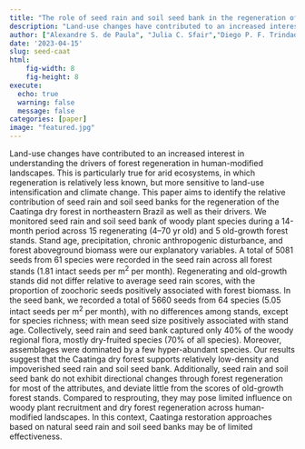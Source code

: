 ```yaml
---
title: "The role of seed rain and soil seed bank in the regeneration of a Caatinga dry forest following slash-and-burn agriculture"
description: "Land-use changes have contributed to an increased interest in understanding the drivers of forest regeneration in human-modified landscapes. This is particularly true for arid ecosystems, in which regeneration is relatively less known, but more sensitive to land-use intensification and climate change. This paper aims to identify the relative contribution of seed rain and soil seed banks for the regeneration of the Caatinga dry forest in northeastern Brazil as well as their drivers..."
author: ["Alexandre S. de Paula", "Julia C. Sfair","Diego P. F. Trindade", "Kátia F. Rito", "Marcelo Tabarelli", "Maria F. Barros"]
date: '2023-04-15'
slug: seed-caat
html:
    fig-width: 8
    fig-height: 8
execute:
  echo: true
  warning: false
  message: false
categories: [paper]
image: "featured.jpg"
---
```


::: column-body-outset
Land-use changes have contributed to an increased interest in understanding the drivers of forest regeneration in human-modified landscapes. This is particularly true for arid ecosystems, in which regeneration is relatively less known, but more sensitive to land-use intensification and climate change. This paper aims to identify the relative contribution of seed rain and soil seed banks for the regeneration of the Caatinga dry forest in northeastern Brazil as well as their drivers. We monitored seed rain and soil seed bank of woody plant species during a 14-month period across 15 regenerating (4--70 yr old) and 5 old-growth forest stands. Stand age, precipitation, chronic anthropogenic disturbance, and forest aboveground biomass were our explanatory variables. A total of 5081 seeds from 61 species were recorded in the seed rain across all forest stands (1.81 intact seeds per m^2^ per month). Regenerating and old-growth stands did not differ relative to average seed rain scores, with the proportion of zoochoric seeds positively associated with forest biomass. In the seed bank, we recorded a total of 5660 seeds from 64 species (5.05 intact seeds per m^2^ per month), with no differences among stands, except for species richness; with mean seed size positively associated with stand age. Collectively, seed rain and seed bank captured only 40% of the woody regional flora, mostly dry-fruited species (70% of all species). Moreover, assemblages were dominated by a few hyper-abundant species. Our results suggest that the Caatinga dry forest supports relatively low-density and impoverished seed rain and soil seed bank. Additionally, seed rain and soil seed bank do not exhibit directional changes through forest regeneration for most of the attributes, and deviate little from the scores of old-growth forest stands. Compared to resprouting, they may pose limited influence on woody plant recruitment and dry forest regeneration across human-modified landscapes. In this context, Caatinga restoration approaches based on natural seed rain and soil seed banks may be of limited effectiveness.
:::
